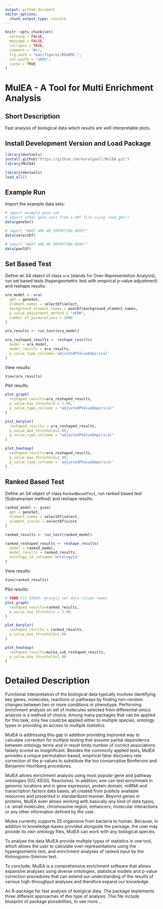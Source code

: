 ```yaml
---
output: github_document
editor_options: 
  chunk_output_type: console
---
```

<!-- README.md is generated from README.Rmd. Please edit that file -->

```r
knitr::opts_chunk$set(
  warning = FALSE, 
  message = FALSE,
  collapse = TRUE,
  comment = "#>",
  fig.path = "man/figures/README-",
  out.width = "100%",
  cache = TRUE
)
```

# MulEA - A Tool for Multi Enrichment Analysis

## Short Description
Fast analysis of biological data which results are well interpretable plots. 

## Install Development Version and Load Package

```r
library(devtools)
install_github("https://github.com/koralgooll/MulEA.git")
library(MulEA)
```

```r
library(devtools)
load_all()
```

## Example Run

Import the example data sets:

```r
# import example gene set
# import other gene sets from a GMT file using read_gmt()
data(geneSet) 

# import "WHAT ARE WE IMPORTING HERE?"
data(selectDf)

# import "WHAT ARE WE IMPORTING HERE?"
data(poolDf)
```

## Set Based Test

Define an S4 object of class `ora` (stands for Over-Representation Analysis), run set based tests (hypergeometric test with empirical p-value adjustment) and reshape results:

```r
ora_model <- ora(
  gmt = geneSet,
  element_names = selectDf$select, 
  background_element_names = poolDf$background_element_names,
  p_value_adjustment_method = "eFDR",
  number_of_permutations = 1000
)

ora_results <- run_test(ora_model)

ora_reshaped_results <- reshape_results(
  model = ora_model, 
  model_results = ora_results, 
  p_value_type_colname='adjustedPValueEmpirical'
)
```

View results:

```r
View(ora_results)
```

Plot results:

```r
plot_graph(
  reshaped_results=ora_reshaped_results,
  p_value_max_threshold = 1.00,
  p_value_type_colname = "adjustedPValueEmpirical"
)
```
   
```r
plot_barplot(
  reshaped_results = ora_reshaped_results,
  p_value_max_threshold=1.00,
  p_value_type_colname = "adjustedPValueEmpirical"
)
```

```r
plot_heatmap(
  reshaped_results=ora_reshaped_results,
  p_value_max_threshold=1.00,
  p_value_type_colname = 'adjustedPValueEmpirical'
)
```

## Ranked Based Test

Define an S4 object of class `RankedBasedTest`, run ranked based test (Subramanian method) and reshape results:

```r
ranked_model <- gsea(
  gmt = geneSet,
  element_names = selectDf$select,
  element_scores = selectDf$score
)

ranked_results <- run_test(ranked_model)

ranked_reshaped_results <- reshape_results(
  model = ranked_model, 
  model_results = ranked_results, 
  ontology_id_colname='ontologyId'
)
```

View results:

```r
View(ranked_results)
```

Plot results:

```r
# TODO FIX ERROR: Wrongly set data column names
plot_graph(
  reshaped_results=ranked_results,
  p_value_max_threshold = 1.00
)

plot_barplot(
  reshaped_results = ranked_results,
  p_value_max_threshold=1.00
)

plot_heatmap(
  reshaped_results=mulea_sub_reshaped_results,
  p_value_max_threshold=1.00
)
```

# Detailed Description

Functional interpretation of the biological data typically involves identifying key genes, molecules, reactions or pathways by finding non-random changes between two or more conditions or phenotype. Performing enrichment analysis on set of molecules selected from  differential omics analysis is a method of choice. Among many packages that can be applied for this task, only few could be applied either to multiple species, ontology types or providing an access to multiple statistics.

MulEA is addressing this gap in addition providing improved way to calculate correction for multiple testing that assume partial dependence between ontology terms and in result limits number of correct associations falsely scored as insignificant. Besides the commonly applied tests, MulEA provides a unique permutation based, empirical false discovery rate correction of the p-values to substitute the too conservative Bonferroni and Benjamini-Hochberg procedures.

MulEA allows enrichment analysis using most popular gene and pathway ontologies (GO, KEGG, Reactome). In addition, one can test enrichment in genomic locations and in gene expression, protein domain, miRNA and transcription factors data bases, all created from publicly available resources and presented in standardized manner. Beyond genes or proteins, MulEA even allows working with basically any kind of data types, i.e. small molecules, chromosome region, enhancers, molecular interactions or any other information defined by the user.

Mulea currently supports 25 organisms from bacteria to human. Because, in addition to knowledge-bases provided alongside the package, the user may provide its own ontology files, MulEA can work with any biological species.

To analyse the data MulEA provide multiple types of statistics in one tool, which allows the user to calculate over-representations using the hypergeometric test, and enrichment analyses of ranked input by the Kolmogorov-Smirnov test.
                   
To conclude, MulEA is a comprehensive enrichment software that allows expansive analyses using diverse ontologies, statistical models and p-value correction procedures that can extend our understanding of the results of various high-throughput analyses and therefore expand our knowledge.

An R-package for fast analysis of bioligical data. The package implements three different approaches of this type of analysis. This file include blueprint of package possibilities, to see more ... 
